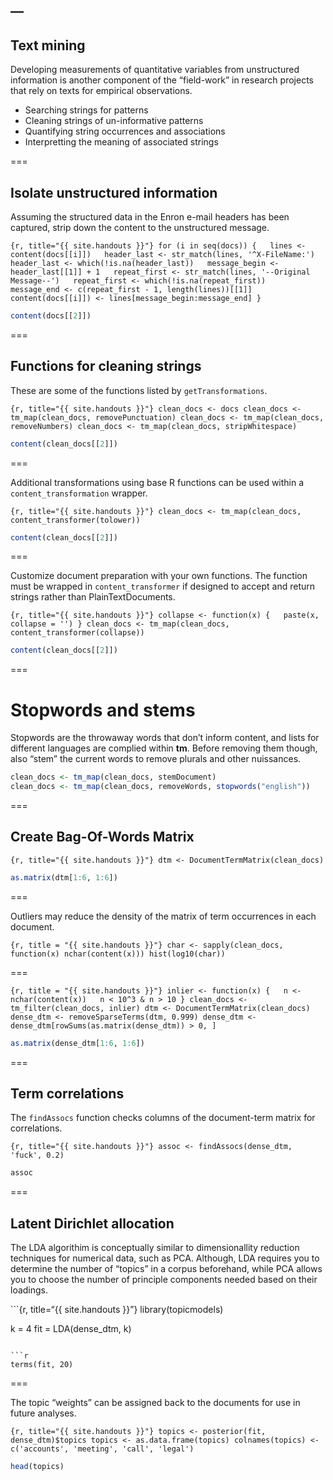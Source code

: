 ---
---

## Text mining

Developing measurements of quantitative variables from unstructured information is another component of the "field-work" in research projects that rely on texts for empirical observations.

- Searching strings for patterns
- Cleaning strings of un-informative patterns
- Quantifying string occurrences and associations
- Interpretting the meaning of associated strings

===

## Isolate unstructured information

Assuming the structured data in the Enron e-mail headers has been captured, strip down the content to the unstructured message.

```{r, title="{{ site.handouts }}"}
for (i in seq(docs)) {
  lines <- content(docs[[i]])
  header_last <- str_match(lines, '^X-FileName:')
  header_last <- which(!is.na(header_last))
  message_begin <- header_last[[1]] + 1
  repeat_first <- str_match(lines, '--Original Message--')
  repeat_first <- which(!is.na(repeat_first))
  message_end <- c(repeat_first - 1, length(lines))[[1]]
  content(docs[[i]]) <- lines[message_begin:message_end]
}
```

```r
content(docs[[2]])
```
===

## Functions for cleaning strings

These are some of the functions listed by `getTransformations`.

```{r, title="{{ site.handouts }}"}
clean_docs <- docs
clean_docs <- tm_map(clean_docs, removePunctuation)
clean_docs <- tm_map(clean_docs, removeNumbers)
clean_docs <- tm_map(clean_docs, stripWhitespace)
```

```r
content(clean_docs[[2]])
```

===

Additional transformations using base R functions can be used within a `content_transformation` wrapper.

```{r, title="{{ site.handouts }}"}
clean_docs <- tm_map(clean_docs, content_transformer(tolower))
```

```r
content(clean_docs[[2]])
```

===

Customize document preparation with your own functions. The function must be wrapped in `content_transformer` if designed to accept and return strings rather than PlainTextDocuments.

```{r, title="{{ site.handouts }}"}
collapse <- function(x) {
  paste(x, collapse = '')
}
clean_docs <- tm_map(clean_docs, content_transformer(collapse))  
```

```r
content(clean_docs[[2]])
```

===

# Stopwords and stems

Stopwords are the throwaway words that don't inform content, and lists for different languages are complied within **tm**. Before removing them though, also "stem" the current words to remove plurals and other nuissances.

```r
clean_docs <- tm_map(clean_docs, stemDocument)
clean_docs <- tm_map(clean_docs, removeWords, stopwords("english"))
```

===

## Create Bag-Of-Words Matrix

```{r, title="{{ site.handouts }}"}
dtm <- DocumentTermMatrix(clean_docs)
```

```r
as.matrix(dtm[1:6, 1:6])
```

===

Outliers may reduce the density of the matrix of term occurrences in each document.

```{r, title = "{{ site.handouts }}"}
char <- sapply(clean_docs, function(x) nchar(content(x)))
hist(log10(char))
```

===

```{r, title = "{{ site.handouts }}"}
inlier <- function(x) {
  n <- nchar(content(x))
  n < 10^3 & n > 10
}
clean_docs <- tm_filter(clean_docs, inlier)
dtm <- DocumentTermMatrix(clean_docs)
dense_dtm <- removeSparseTerms(dtm, 0.999)
dense_dtm <- dense_dtm[rowSums(as.matrix(dense_dtm)) > 0, ]
```

```r
as.matrix(dense_dtm[1:6, 1:6])
```

===

## Term correlations

The `findAssocs` function checks columns of the document-term matrix for correlations.

```{r, title="{{ site.handouts }}"}
assoc <- findAssocs(dense_dtm, 'fuck', 0.2)
```

```r
assoc
```
===

## Latent Dirichlet allocation

The LDA algorithim is conceptually similar to dimensionallity reduction techniques for numerical data, such as PCA. Although, LDA requires you to determine the number of "topics" in a corpus beforehand, while PCA allows you to choose the number of principle components needed based on their loadings.

```{r, title="{{ site.handouts }}"}
library(topicmodels)

k = 4
fit = LDA(dense_dtm, k)
```

```r
terms(fit, 20)
```

===

The topic "weights" can be assigned back to the documents for use in future analyses.

```{r, title="{{ site.handouts }}"}
topics <- posterior(fit, dense_dtm)$topics
topics <- as.data.frame(topics)
colnames(topics) <- c('accounts', 'meeting', 'call', 'legal')
```

```r
head(topics)
```
